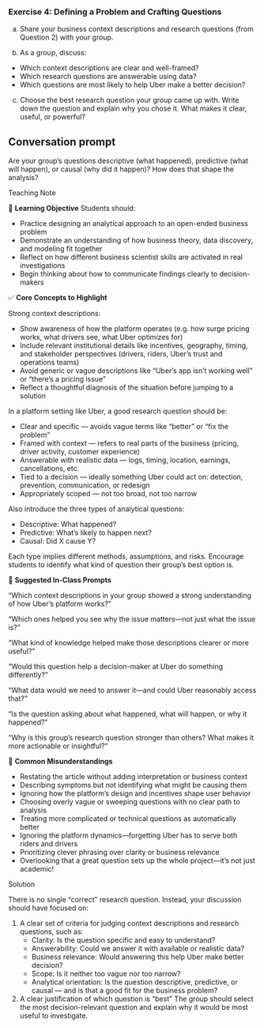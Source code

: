 <!-- question-type: inclass -->
### Exercise 4: Defining a Problem and Crafting Questions

(a) Share your business context descriptions and research questions (from Question 2) with your group.

(b) As a group, discuss:

- Which context descriptions are clear and well-framed?
- Which research questions are answerable using data?
- Which questions are most likely to help Uber make a better decision?

(c) Choose the best research question your group came up with.
Write down the question and explain why you chose it. What makes it clear, useful, or powerful?

::: {.callout-tip} 
## Conversation prompt  
Are your group's questions descriptive (what happened), predictive (what will happen), or causal (why did it happen)? How does that shape the analysis?
:::

<!-- BEGIN PROFILE:r-teaching-guide -->
::: {.content-visible when-profile="r-teaching-guide"}

::: {.teaching-block}

::: {.teaching-block-header}
Teaching Note
:::

::: {.teaching-block-body}

🎯  **Learning Objective**
Students should:

- Practice designing an analytical approach to an open-ended business problem
- Demonstrate an understanding of how business theory, data discovery, and modeling fit together
- Reflect on how different business scientist skills are activated in real investigations
- Begin thinking about how to communicate findings clearly to decision-makers

✅  **Core Concepts to Highlight**

Strong context descriptions:

- Show awareness of how the platform operates (e.g. how surge pricing works, what drivers see, what Uber optimizes for)
- Include relevant institutional details like incentives, geography, timing, and stakeholder perspectives (drivers, riders, Uber’s trust and operations teams)
- Avoid generic or vague descriptions like “Uber’s app isn’t working well” or “there’s a pricing issue”
- Reflect a thoughtful diagnosis of the situation before jumping to a solution

In a platform setting like Uber, a good research question should be:

- Clear and specific — avoids vague terms like “better” or “fix the problem”
- Framed with context — refers to real parts of the business (pricing, driver activity, customer experience)
- Answerable with realistic data — logs, timing, location, earnings, cancellations, etc.
- Tied to a decision — ideally something Uber could act on: detection, prevention, communication, or redesign
- Appropriately scoped — not too broad, not too narrow

Also introduce the three types of analytical questions:

- Descriptive: What happened?
- Predictive: What’s likely to happen next?
- Causal: Did X cause Y?

Each type implies different methods, assumptions, and risks. Encourage students to identify what kind of question their group’s best option is.

💬 **Suggested In-Class Prompts**

“Which context descriptions in your group showed a strong understanding of how Uber’s platform works?”

“Which ones helped you see why the issue matters—not just what the issue is?”

“What kind of knowledge helped make those descriptions clearer or more useful?”

“Would this question help a decision-maker at Uber do something differently?”

“What data would we need to answer it—and could Uber reasonably access that?”

“Is the question asking about what happened, what will happen, or why it happened?”

“Why is this group’s research question stronger than others? What makes it more actionable or insightful?”

📌 **Common Misunderstandings**

- Restating the article without adding interpretation or business context
- Describing symptoms but not identifying what might be causing them
- Ignoring how the platform’s design and incentives shape user behavior
- Choosing overly vague or sweeping questions with no clear path to analysis
- Treating more complicated or technical questions as automatically better
- Ignoring the platform dynamics—forgetting Uber has to serve both riders and drivers
- Prioritizing clever phrasing over clarity or business relevance
- Overlooking that a great question sets up the whole project—it’s not just academic!



:::

:::

:::
<!-- END PROFILE:r-teaching-guide -->

<!-- BEGIN PROFILE:r-solutions -->
::: {.content-visible when-profile="r-solutions" when-profile="r-teaching-guide"}

::: {.solution-block}

::: {.solution-block-header}
Solution
:::

::: {.solution-block-body}

There is no single “correct” research question. Instead, your discussion should have focused on:

1. A clear set of criteria for judging context descriptions and research questions, such as:
    - Clarity: Is the question specific and easy to understand?
    - Answerability: Could we answer it with available or realistic data?
    - Business relevance: Would answering this help Uber make better decision?
    - Scope: Is it neither too vague nor too narrow?
    - Analytical orientation: Is the question descriptive, predictive, or causal — and is that a good fit for the business problem?

2. A clear justification of which question is “best”
The group should select the most decision-relevant question and explain why it would be most useful to investigate.

:::

:::

:::
<!-- END PROFILE:r-solutions -->
